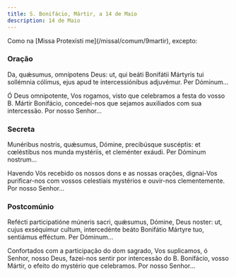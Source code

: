 ```yaml
---
title: S. Bonifácio, Mártir, a 14 de Maio
description: 14 de Maio
---
```


<aside>Como na [Missa Protexísti me](/missal/comum/9martir), excepto:</aside>

### Oração

<div class="side-by-side not-content">

Da, quǽsumus, omnípotens Deus: ut, qui beáti Bonifátii Mártyris tui
    sollémnia cólimus, ejus apud te intercessiónibus adjuvémur. Per Dóminum...

Ó Deus omnipotente, Vos rogamos, visto que celebramos a festa do vosso B.
    Mártir Bonifácio, concedei-nos que sejamos auxiliados com sua intercessão.
    Por nosso Senhor...

</div>

### Secreta

<div class="side-by-side not-content">

Munéribus nostris, quǽsumus, Dómine, precibúsque suscéptis: et cœléstibus
    nos munda mystériis, et cleménter exáudi. Per Dóminum nostrum...

Havendo Vós recebido os nossos dons e as nossas orações, dignai-Vos
    purificar-nos com vossos celestiais mystérios e ouvir-nos clementemente. Por
    nosso Senhor...

</div>

### Postcomúnio

<div class="side-by-side not-content">

Refécti participatióne múneris sacri, quǽsumus, Dómine, Deus noster: ut,
    cujus exséquimur cultum, intercedénte beáto Bonifátio Mártyre tuo, sentiámus
    efféctum. Per Dóminum...

Confortados com a participação do dom sagrado, Vos suplicamos, ó Senhor,
    nosso Deus, fazei-nos sentir por intercessão do B. Bonifácio, vosso Mártir,
    o efeito do mystério que celebramos. Por nosso Senhor...

</div>
